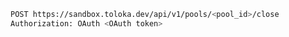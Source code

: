 ```bash
POST https://sandbox.toloka.dev/api/v1/pools/<pool_id>/close
Authorization: OAuth <OAuth token>
```
